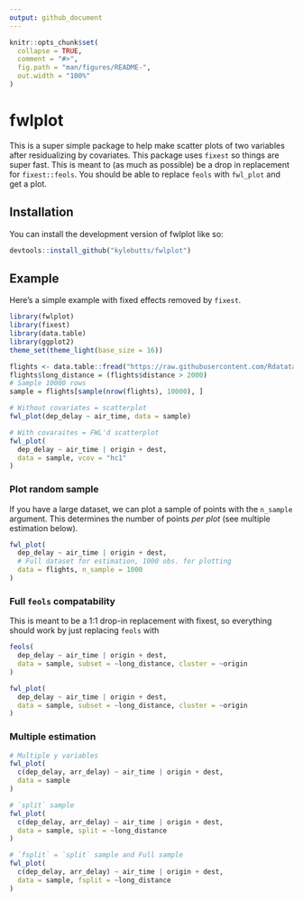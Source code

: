 ```yaml
---
output: github_document
---
```


<!-- README.md is generated from README.Rmd. Please edit that file -->

```r
knitr::opts_chunk$set(
  collapse = TRUE,
  comment = "#>",
  fig.path = "man/figures/README-",
  out.width = "100%"
)
```

# fwlplot

<!-- badges: start -->
<!-- badges: end -->

This is a super simple package to help make scatter plots of two variables after residualizing by covariates. This package uses `fixest` so things are super fast. This is meant to (as much as possible) be a drop in replacement for `fixest::feols`. You should be able to replace `feols` with `fwl_plot` and get a plot.

## Installation

You can install the development version of fwlplot like so:

``` r
devtools::install_github("kylebutts/fwlplot")
```

## Example

Here's a simple example with fixed effects removed by `fixest`. 
```r
library(fwlplot)
library(fixest)
library(data.table)
library(ggplot2)
theme_set(theme_light(base_size = 16))

flights <- data.table::fread("https://raw.githubusercontent.com/Rdatatable/data.table/master/vignettes/flights14.csv")
flights$long_distance = (flights$distance > 2000)
# Sample 10000 rows
sample = flights[sample(nrow(flights), 10000), ]

# Without covariates = scatterplot
fwl_plot(dep_delay ~ air_time, data = sample)
```

```r
# With covaraites = FWL'd scatterplot
fwl_plot(
  dep_delay ~ air_time | origin + dest, 
  data = sample, vcov = "hc1"
)
```

### Plot random sample

If you have a large dataset, we can plot a sample of points with the `n_sample` argument. This determines the number of points *per plot* (see multiple estimation below).

```r
fwl_plot(
  dep_delay ~ air_time | origin + dest, 
  # Full dataset for estimation, 1000 obs. for plotting
  data = flights, n_sample = 1000
)
```

### Full `feols` compatability

This is meant to be a 1:1 drop-in replacement with fixest, so everything should work by just replacing `feols` with 


```r
feols(
  dep_delay ~ air_time | origin + dest, 
  data = sample, subset = ~long_distance, cluster = ~origin
)
```
```r
fwl_plot(
  dep_delay ~ air_time | origin + dest, 
  data = sample, subset = ~long_distance, cluster = ~origin
)
```


### Multiple estimation 

```r
# Multiple y variables
fwl_plot(
  c(dep_delay, arr_delay) ~ air_time | origin + dest, 
  data = sample
)
```

```r
# `split` sample
fwl_plot(
  c(dep_delay, arr_delay) ~ air_time | origin + dest, 
  data = sample, split = ~long_distance
)
```

```r
# `fsplit` = `split` sample and Full sample
fwl_plot(
  c(dep_delay, arr_delay) ~ air_time | origin + dest, 
  data = sample, fsplit = ~long_distance
)
```


